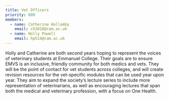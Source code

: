 ```yaml
---
title: Vet Officers
priority: 600
members:
  - name: Catherine Hollamby
    email: ch2018@cam.ac.uk
  - name: Holly Powell
    email: hp514@cam.ac.uk
---
```


Holly and Catherine are both second years hoping to represent the voices of veterinary students at Emmanuel College. Their goals are to ensure EMVS is an inclusive, friendly community for both medics and vets. They will be the point of contact for vet students across colleges, and will create revision resources for the vet-specific modules that can be used year upon year. They aim to expand the society’s lecture series to include more representation of veterinarians, as well as encouraging lectures that span both the medical and veterinary profession, with a focus on One Health.
